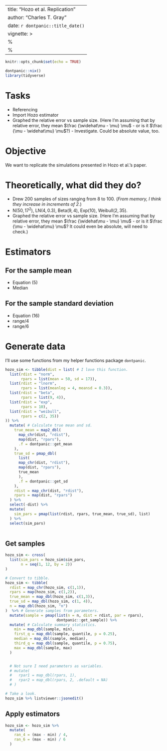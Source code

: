 <!-- 
%\VignetteEngine{knitr}
%\VignetteIndexEntry{Single study data} 
-->
---
title: "Hozo et al. Replication"
author: "Charles T. Gray"
date: `r dontpanic::title_date()`
vignette: >
  %\VignetteIndexEntry{Hozo replication}
  %\VignetteEngine{knitr::rmarkdown}
---

```r
knitr::opts_chunk$set(echo = TRUE)

dontpanic::nix()
library(tidyverse)

```

# Tasks

- Referencing
- Import Hozo estimator
- Graphed the relative error vs sample size. (Here I'm assuming that by relative error, they mean $\frac {\widehat\mu - \mu} \mu$ - or is it $\frac {\mu - \widehat\mu} \mu$?) - Investigate. Could be absolute value, too. 

# Objective

We want to replicate the simulations presented in Hozo et al.'s paper. 

# Theoretically, what did they do?

- Drew 200 samples of sizes ranging from 8 to 100. (*From memory, I think they increase in increments of 2.*)
- N$(50, 17^2)$, LN$(4, 0.3)$, Beta$(9,4)$, Exp$(10)$, Weibull$(2, 35)$.
- Graphed the relative error vs sample size. (Here I'm assuming that by relative error, they mean $\frac {\widehat\mu - \mu} \mu$ - or is it $\frac {\mu - \widehat\mu} \mu$? It could even be absolute, will need to check.)

# Estimators

## For the sample mean

- Equation (5)
- Median

## For the sample standard deviation

- Equation (16)
- range$/4$
- range$/6$

# Generate data

I'll use some functions from my helper functions package `dontpanic`. 
```r
hozo_sim <- tibble(dist = list( # I love this function.
  list(rdist = "norm",
       rpars = list(mean = 50, sd = 17)),
  list(rdist = "lnorm",
       rpars = list(meanlog = 4, meansd = 0.3)),
  list(rdist = "beta",
       rpars = list(9, 4)),
  list(rdist = "exp",
       rpars = 10),
  list(rdist = "weibull",
       rpars = c(2, 35))
)) %>% 
  mutate( # Calculate true mean and sd.
    true_mean = map2_dbl(
      map_chr(dist, "rdist"),
      map(dist, "rpars"),
      .f = dontpanic::get_mean
    ),
    true_sd = pmap_dbl(
      list(
      map_chr(dist, "rdist"),
      map(dist, "rpars"),
      true_mean
      ),
      .f = dontpanic::get_sd
    ),
    rdist = map_chr(dist, "rdist"),
    rpars = map(dist, "rpars")
  ) %>% 
  select(-dist) %>% 
  mutate(
    sim_pars = pmap(list(rdist, rpars, true_mean, true_sd), list)
  ) %>% 
  select(sim_pars)
  
```

## Get samples 

```r

hozo_sim <- cross(
  list(sim_pars = hozo_sim$sim_pars,
       n = seq(1, 12, by = 2))
)

# Convert to tibble.
hozo_sim <- tibble(
  rdist = map_chr(hozo_sim, c(1,1)),
  rpars = map(hozo_sim, c(1,2)),
  true_mean = map_dbl(hozo_sim, c(1,3)),
  true_sd = map_dbl(hozo_sim, c(1, 4)),
  n = map_dbl(hozo_sim, "n")
)  %>% # Generate samples from parameters.
  mutate(sample = pmap(list(n = n, dist = rdist, par = rpars), 
                       dontpanic::get_sample)) %>% 
  mutate( # Calculate summary statistics.
    min = map_dbl(sample, min),
    first_q = map_dbl(sample, quantile, p = 0.25),
    median = map_dbl(sample, median),
    third_q = map_dbl(sample, quantile, p = 0.75),
    max = map_dbl(sample, max)
  )


  # Not sure I need parameters as variables.
  # mutate(
  #   rpar1 = map_dbl(rpars, 1),
  #   rpar2 = map_dbl(rpars, 2, .default = NA) 
  # ) 

# Take a look.
hozo_sim %>% listviewer::jsonedit()

```

## Apply estimators

```r
hozo_sim <- hozo_sim %>% 
  mutate(
    ran_4 = (max - min) / 4, 
    ran_6 = (max - min) / 6
  ) 


```

